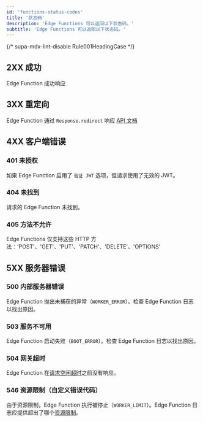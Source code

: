 ```yaml
---
id: 'functions-status-codes'
title: '状态码'
description: 'Edge Functions 可以返回以下状态码。'
subtitle: 'Edge Functions 可以返回以下状态码。'
---
```


{/* supa-mdx-lint-disable Rule001HeadingCase */}

## 2XX 成功

Edge Function 成功响应

## 3XX 重定向

Edge Function 通过 `Response.redirect` 响应 [API 文档](https://developer.mozilla.org/en-US/docs/Web/API/Response/redirect_static)

## 4XX 客户端错误

### 401 未授权

如果 Edge Function 启用了 `验证 JWT` 选项，但请求使用了无效的 JWT。

### 404 未找到

请求的 Edge Function 未找到。

### 405 方法不允许

Edge Functions 仅支持这些 HTTP 方法：'POST'、'GET'、'PUT'、'PATCH'、'DELETE'、'OPTIONS'

## 5XX 服务器错误

### 500 内部服务器错误

Edge Function 抛出未捕获的异常（`WORKER_ERROR`）。检查 Edge Function 日志以找出原因。

### 503 服务不可用

Edge Function 启动失败（`BOOT_ERROR`）。检查 Edge Function 日志以找出原因。

### 504 网关超时

Edge Function 在[请求空闲超时](/docs/guides/functions/limits)之前没有响应。

### 546 资源限制（自定义错误代码）

由于资源限制，Edge Function 执行被停止（`WORKER_LIMIT`）。Edge Function 日志应提供超出了哪个[资源限制](/docs/guides/functions/limits)。
